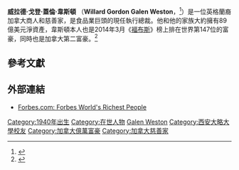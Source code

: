 {{Infobox person
| name        = 蓋倫·韋斯頓
| image       = Willard Gordon Galen Weston at the CFC Gala 2013.jpg
| alt         = 
| caption     = 2013年2月在[[加拿大電影中心|加拿大電影中心]]
| birth_name  =Willard Gordon Galen Weston
| birth_date  = {{Birth date|1940|10|29}}
| birth_place = {{ENG}}[[白金漢郡|白金漢郡]][[馬洛_(白金漢郡)|馬洛]]
| death_date  = {{death date and age|2021|04|12|1940|10|29}}
| death_place = {{USA}}[[佛罗里达州|佛罗里达州]][[溫莎_(佛羅里達州印第安河縣)|溫莎]]
| nationality = {{CAN}}<br/>{{UK}}
| other_names = 
| alma_mater  = [[西安大略大學|西安大略大學]]
| net_worth   = 113.8億[[加拿大元|加拿大元]]（2014）
| known_for   = {{en-link|喬治韋斯頓公司|George Weston Limited}}執行總裁和{{en-link|韋斯頓家族基金會|Weston Family Foundation}}總裁
| relations   = {{en-link|W·加菲爾德·韋斯頓|W. Garfield Weston}}（父）<br>{{en-link|喬治·韋斯頓|George Weston}}（祖父）
| children    = {{en-link|小蓋倫·韋斯頓|Galen Weston Jr.}}、埃倫娜·韋斯頓（Alannah Weston）
| occupation  = 
}}
'''威拉德·戈登·蓋倫·韋斯頓''' {{post-nominals|country=CAN|OC|CVO|OOnt}}（'''Willard Gordon Galen Weston'''，{{bd|1940年|10月29日|2021年|4月12日|catIdx=Weston}}<ref>{{Cite web|date=April 13, 2021|title=Retail giant W. Galen Weston has died at age 80|url=https://www.cbc.ca/news/business/galen-weston-1.5985743|website=CBC News}}</ref>）是一位英格蘭裔加拿大商人和慈善家，是食品業巨頭{{en-link|喬治韋斯頓公司|George Weston Limited}}的現任執行總裁。他和他的家族大約擁有89億美元淨資產，韋斯頓本人也是2014年3月《[[福布斯|福布斯]]》榜上排在世界第147位的富豪，同時也是加拿大第二富豪。<ref name="ForbesWelcome">{{cite web|url=http://www.forbes.com/fdc/welcome_mjx.shtml|title=Welcome to Forbes|publisher=forbes.com|accessdate=December 12, 2014}}</ref>

==參考文獻==
{{Reflist}}

==外部連結 ==
* [http://www.forbes.com/finance/lists/10/2004/LIR.jhtml?passListId=10&passYear=2004&passListType=Person&uniqueId=V30Q&datatype=Person Forbes.com: Forbes World's Richest People]

{{DEFAULTSORT:Weston, Galen}}
[[Category:1940年出生|Category:1940年出生]]
[[Category:在世人物|Category:在世人物]]
[[Category:韋斯頓家族|Galen Weston]]
[[Category:西安大略大學校友|Category:西安大略大學校友]]
[[Category:加拿大億萬富豪|Category:加拿大億萬富豪]]
[[Category:加拿大慈善家|Category:加拿大慈善家]]